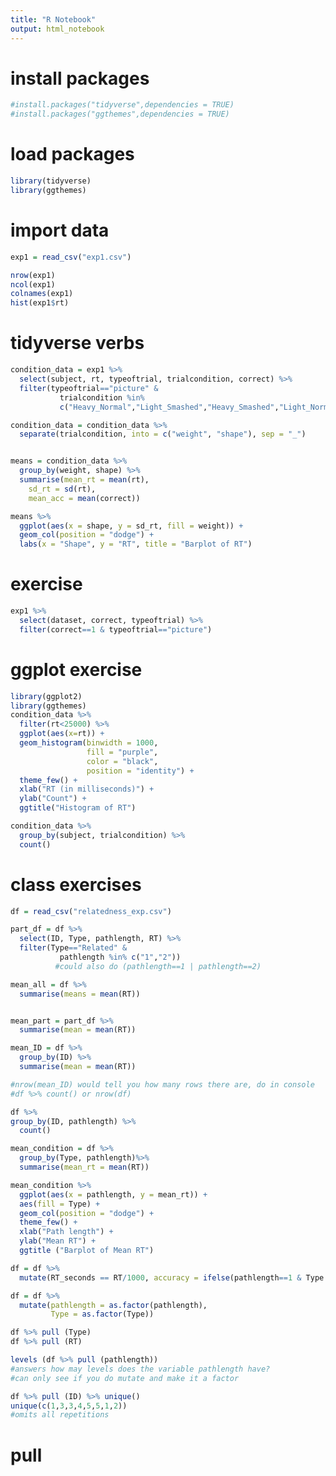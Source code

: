 ```yaml
---
title: "R Notebook"
output: html_notebook
---
```


# install packages
```r
#install.packages("tidyverse",dependencies = TRUE)
#install.packages("ggthemes",dependencies = TRUE)

```

# load packages
```r
library(tidyverse)
library(ggthemes)
```

# import data
```r
exp1 = read_csv("exp1.csv")

nrow(exp1)
ncol(exp1)
colnames(exp1)
hist(exp1$rt)
```
# tidyverse verbs
```r

condition_data = exp1 %>% 
  select(subject, rt, typeoftrial, trialcondition, correct) %>%
  filter(typeoftrial=="picture" &
           trialcondition %in%
           c("Heavy_Normal","Light_Smashed","Heavy_Smashed","Light_Normal"))

condition_data = condition_data %>%
  separate(trialcondition, into = c("weight", "shape"), sep = "_")


means = condition_data %>%
  group_by(weight, shape) %>%
  summarise(mean_rt = mean(rt),
    sd_rt = sd(rt),
    mean_acc = mean(correct))

means %>%
  ggplot(aes(x = shape, y = sd_rt, fill = weight)) +
  geom_col(position = "dodge") +
  labs(x = "Shape", y = "RT", title = "Barplot of RT")
```
# exercise
```r
exp1 %>%
  select(dataset, correct, typeoftrial) %>%
  filter(correct==1 & typeoftrial=="picture")
```
# ggplot exercise
```r
library(ggplot2)
library(ggthemes)
condition_data %>%
  filter(rt<25000) %>%
  ggplot(aes(x=rt)) +
  geom_histogram(binwidth = 1000,
                 fill = "purple", 
                 color = "black",
                 position = "identity") +
  theme_few() + 
  xlab("RT (in milliseconds)") +
  ylab("Count") +
  ggtitle("Histogram of RT")

condition_data %>%
  group_by(subject, trialcondition) %>%
  count()

```
# class exercises
```r
df = read_csv("relatedness_exp.csv")

part_df = df %>%
  select(ID, Type, pathlength, RT) %>%
  filter(Type=="Related" &
           pathlength %in% c("1","2"))
          #could also do (pathlength==1 | pathlength==2)

mean_all = df %>%
  summarise(means = mean(RT))


mean_part = part_df %>%
  summarise(mean = mean(RT))

mean_ID = df %>%
  group_by(ID) %>%
  summarise(mean = mean(RT))

#nrow(mean_ID) would tell you how many rows there are, do in console
#df %>% count() or nrow(df)

df %>%
group_by(ID, pathlength) %>% 
  count()

mean_condition = df %>%
  group_by(Type, pathlength)%>%
  summarise(mean_rt = mean(RT))

mean_condition %>%
  ggplot(aes(x = pathlength, y = mean_rt)) +
  aes(fill = Type) +
  geom_col(position = "dodge") +
  theme_few() + 
  xlab("Path length") +
  ylab("Mean RT") +
  ggtitle ("Barplot of Mean RT")

```
```r
df = df %>%
  mutate(RT_seconds == RT/1000, accuracy = ifelse(pathlength==1 & Type == "Related", 1, 0))

df = df %>%
  mutate(pathlength = as.factor(pathlength), 
         Type = as.factor(Type))

df %>% pull (Type)
df %>% pull (RT)

levels (df %>% pull (pathlength))
#answers how may levels does the variable pathlength have?
#can only see if you do mutate and make it a factor

df %>% pull (ID) %>% unique()
unique(c(1,3,3,4,5,5,1,2))
#omits all repetitions

```
# pull

